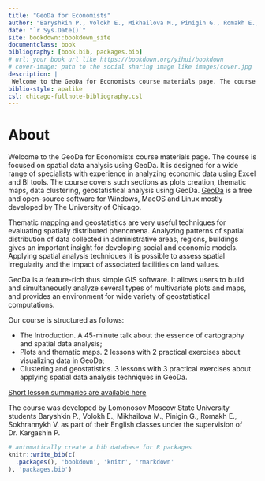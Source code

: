 ```yaml
--- 
title: "GeoDa for Economists"
author: "Baryshkin P., Volokh E., Mikhailova M., Pinigin G., Romakh E., Sokhrannykh V."
date: "`r Sys.Date()`"
site: bookdown::bookdown_site
documentclass: book
bibliography: [book.bib, packages.bib]
# url: your book url like https://bookdown.org/yihui/bookdown
# cover-image: path to the social sharing image like images/cover.jpg
description: |
 Welcome to the GeoDa for Economists course materials page. The course is focused on spatial data analysis using GeoDa. It is designed for a wide range of specialists with experience in analyzing economic data using Excel and BI tools. The course covers such sections as plots creation, thematic maps, data clustering, geostatistical analysis using GeoDa. GeoDa is a free and open-source software for Windows, MacOS and Linux mostly developed by The University of Chicago.
biblio-style: apalike
csl: chicago-fullnote-bibliography.csl
---
```


# About

Welcome to the GeoDa for Economists course materials page. The course is focused on spatial data analysis using GeoDa. It is designed for a wide range of specialists with experience in analyzing economic data using Excel and BI tools. The course covers such sections as plots creation, thematic maps, data clustering, geostatistical analysis
using GeoDa. [GeoDa](http://geodacenter.github.io/) is a free and open-source software
for Windows, MacOS and Linux mostly developed by The University of Chicago.

Thematic mapping and geostatistics are very useful techniques for evaluating spatially
distributed phenomena. Analyzing patterns of spatial distribution of data collected
in administrative areas, regions, buildings gives an important insight for developing
social and economic models. Applying spatial analysis techniques it is possible to
assess spatial irregularity and the impact of associated facilities on land values.

GeoDa is a feature-rich thus simple GIS software. It allows users to build and
simultaneously analyze several types of multivariate plots and maps, and provides
an environment for wide variety of geostatistical computations.

Our course is structured as follows:

- The Introduction. A 45-minute talk about the essence of cartography and spatial data
analysis;
- Plots and thematic maps. 2 lessons with 2 practical exercises about visualizing
data in GeoDa;
- Clustering and geostatistics. 3 lessons with 3 practical exercises about applying spatial data analysis techniques in GeoDa.

[Short lesson summaries are available here](https://github.com/glebpinigin/tiny_geoda_course/tree/main/docs/cheatsheets)

The course was developed by Lomonosov Moscow State University students Baryshkin P.,
Volokh E., Mikhailova M., Pinigin G., Romakh E., Sokhrannykh V. as part of their English
classes under the supervision of Dr. Kargashin P.

```r
# automatically create a bib database for R packages
knitr::write_bib(c(
  .packages(), 'bookdown', 'knitr', 'rmarkdown'
), 'packages.bib')
```
